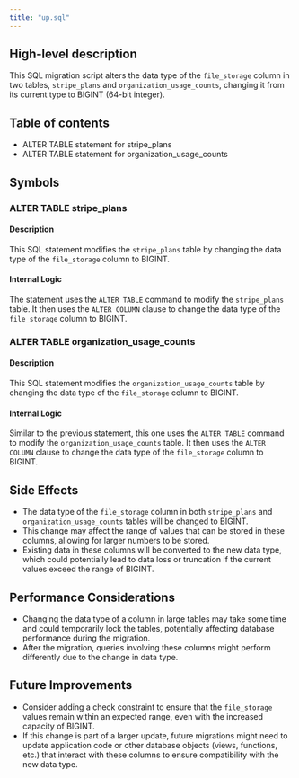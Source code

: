 ```yaml
---
title: "up.sql"
---
```


## High-level description
This SQL migration script alters the data type of the `file_storage` column in two tables, `stripe_plans` and `organization_usage_counts`, changing it from its current type to BIGINT (64-bit integer).

## Table of contents
- ALTER TABLE statement for stripe_plans
- ALTER TABLE statement for organization_usage_counts

## Symbols

### ALTER TABLE stripe_plans
#### Description
This SQL statement modifies the `stripe_plans` table by changing the data type of the `file_storage` column to BIGINT.

#### Internal Logic
The statement uses the `ALTER TABLE` command to modify the `stripe_plans` table. It then uses the `ALTER COLUMN` clause to change the data type of the `file_storage` column to BIGINT.

### ALTER TABLE organization_usage_counts
#### Description
This SQL statement modifies the `organization_usage_counts` table by changing the data type of the `file_storage` column to BIGINT.

#### Internal Logic
Similar to the previous statement, this one uses the `ALTER TABLE` command to modify the `organization_usage_counts` table. It then uses the `ALTER COLUMN` clause to change the data type of the `file_storage` column to BIGINT.

## Side Effects
- The data type of the `file_storage` column in both `stripe_plans` and `organization_usage_counts` tables will be changed to BIGINT.
- This change may affect the range of values that can be stored in these columns, allowing for larger numbers to be stored.
- Existing data in these columns will be converted to the new data type, which could potentially lead to data loss or truncation if the current values exceed the range of BIGINT.

## Performance Considerations
- Changing the data type of a column in large tables may take some time and could temporarily lock the tables, potentially affecting database performance during the migration.
- After the migration, queries involving these columns might perform differently due to the change in data type.

## Future Improvements
- Consider adding a check constraint to ensure that the `file_storage` values remain within an expected range, even with the increased capacity of BIGINT.
- If this change is part of a larger update, future migrations might need to update application code or other database objects (views, functions, etc.) that interact with these columns to ensure compatibility with the new data type.